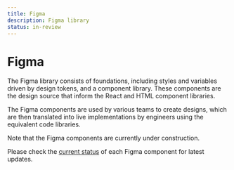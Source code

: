 ```yaml
---
title: Figma
description: Figma library
status: in-review
---
```


# Figma

The Figma library consists of foundations, including styles and variables driven by design tokens, and a component library. These components are the design source that inform the React and HTML component libraries.

The Figma components are used by various teams to create designs, which are then translated into live implementations by engineers using the equivalent code libraries.

<Highlight>

Note that the Figma components are currently under construction.

Please check the [current status](/components/status/) of each Figma component for latest updates.

</Highlight>
